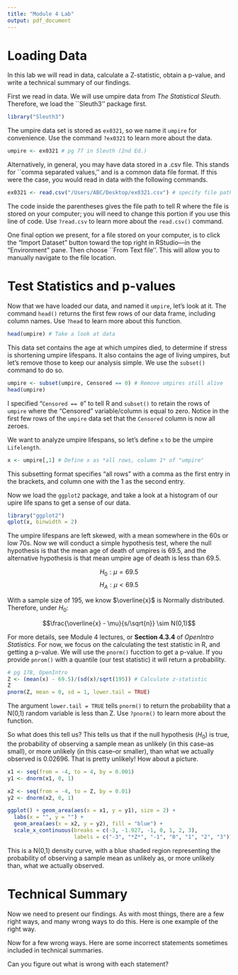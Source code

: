 ```yaml
---
title: "Module 4 Lab"
output: pdf_document
---
```


# Loading Data 

In this lab we will read in data, calculate a Z-statistic, obtain a p-value, and write a technical summary of our findings. 

First we read in data. We will use umpire data from *The Statistical Sleuth*. Therefore, we load the ``Sleuth3'' package first.

```r
library("Sleuth3")
```

The umpire data set is stored as `ex0321`, so we name it `umpire` for convenience. Use the command `?ex0321` to learn more about the data.

```r
umpire <- ex0321 # pg 77 in Sleuth (2nd Ed.)
```

Alternatively, in general, you may have data stored in a .csv file. This stands for ``comma separated values,'' and is a common data file format. If this were the case, you would read in data with the following commands.

```r
ex0321 <- read.csv("/Users/ABC/Desktop/ex0321.csv") # specify file path
```
 
The code inside the parentheses gives the file path to tell R where the file is stored on your computer; you will need to change this portion if you use this line of code. Use `?read.csv` to learn more about the `read.csv()` command. 

One final option we present, for a file stored on your computer, is to click the "Import Dataset" button toward the top right in RStudio---in the "Environment" pane. Then choose ``From Text file''. This will allow you to manually navigate to the file location.

# Test Statistics and p-values

Now that we have loaded our data, and named it `umpire`, let's look at it. The command `head()` returns the first few rows of our data frame, including column names. Use `?head` to learn more about this function.
```r
head(umpire) # Take a look at data
```

This data set contains the age at which umpires died, to determine if stress is shortening umpire lifespans. It also contains the age of living umpires, but let's remove those to keep our analysis simple. We use the `subset()` command to do so.

```r
umpire <- subset(umpire, Censored == 0) # Remove umpires still alive
head(umpire)

```

I specified "`Censored == 0`" to tell R and `subset()` to retain the rows of `umpire` where the "Censored" variable/column is equal to zero. Notice in the first few rows of the `umpire` data set that the `Censored` column is now all zeroes. 

We want to analyze umpire lifespans, so let's define `x` to be the umpire `Lifelength`.

```r
x <- umpire[,1] # Define x as *all rows, column 1* of "umpire"
```

This subsetting format specifies "all rows" with a comma as the first entry in the brackets, and column one with the 1 as the second entry.

Now we load the `ggplot2` package, and take a look at a histogram of our upire life spans to get a sense of our data.

```r

library("ggplot2")
qplot(x, binwidth = 2)
```

The umpire lifespans are left skewed, with a mean somewhere in the 60s or low 70s. Now we will conduct a simple hypothesis test, where the null hypothesis is that the mean age of death of umpires is 69.5, and the alternative hypothesis is that mean umpire age of death is less than 69.5. 

$$H_{0}: \mu = 69.5$$
$$H_{A}: \mu < 69.5$$

With a sample size of 195, we know $\overline{x}$ is Normally distributed. Therefore, under $H_{0}$:

$$\frac{\overline{x} - \mu}{s/\sqrt{n}} \sim N(0,1)$$

For more details, see Module 4 lectures, or  **Section 4.3.4** of *OpenIntro Statistics*. For now, we focus on the calculating the test statistic in R, and getting a p-value. We will use the `pnorm()` fucction to get a p-value. If you provide `pnrom()` with a quantile (our test statistic) it will return a probability. 

```r
# pg 178, OpenIntro
Z <- (mean(x) - 69.5)/(sd(x)/sqrt(195)) # Calculate z-statistic
Z
pnorm(Z, mean = 0, sd = 1, lower.tail = TRUE)
```

The argument `lower.tail = TRUE` tells `pnorm()` to return the probability that a N(0,1) random variable is less than Z. Use `?pnorm()` to learn more about the function.

So what does this tell us? This tells us that if the null hypothesis ($H_{0}$) is true, the probability of observing a sample mean as unlikely (in this case--as small), or more unlikely (in this case--or smaller), than what we actually observed is 0.02696. That is pretty unlikely! How about a picture.

```r
x1 <- seq(from = -4, to = 4, by = 0.001)
y1 <- dnorm(x1, 0, 1)

x2 <- seq(from = -4, to = Z, by = 0.01)
y2 <- dnorm(x2, 0, 1)

ggplot() + geom_area(aes(x = x1, y = y1), size = 2) +
  labs(x = "", y = "") + 
  geom_area(aes(x = x2, y = y2), fill = "blue") +
  scale_x_continuous(breaks = c(-3, -1.927, -1, 0, 1, 2, 3), 
                     labels = c("-3", "*Z*", "-1", "0", "1", "2", "3"))
```

This is a N(0,1) density curve, with a blue shaded region representing the probability of observing a sample mean as unlikely as, or more unlikely than, what we actually observed. 

# Technical Summary

Now we need to present our findings. As with most things, there are a few right ways, and many wrong ways to do this. Here is one example of the right way.

\begin{itemize}

\item There is strong evidence to suggest that the mean umpire age of death is less than 69.5 years old. The one sided p-value from a z-test, with a sample size of 195, is 0.02696. The probability of observing a sample mean less than or equal to 68.48, from a sample of size 195, is 0.02696.

\end{itemize}

Now for a few wrong ways. Here are some incorrect statements sometimes included in technical summaries.

\begin{itemize}

\item We conclude that the mean umpire age of death is 68.48 years old.

\item The probability our conclusion (reject the null) is incorrect is 0.02696.

\item We conclude the null hypothesis is false, based on a p-value of 0.02696.

\end{itemize}

Can you figure out what is wrong with each statement?

